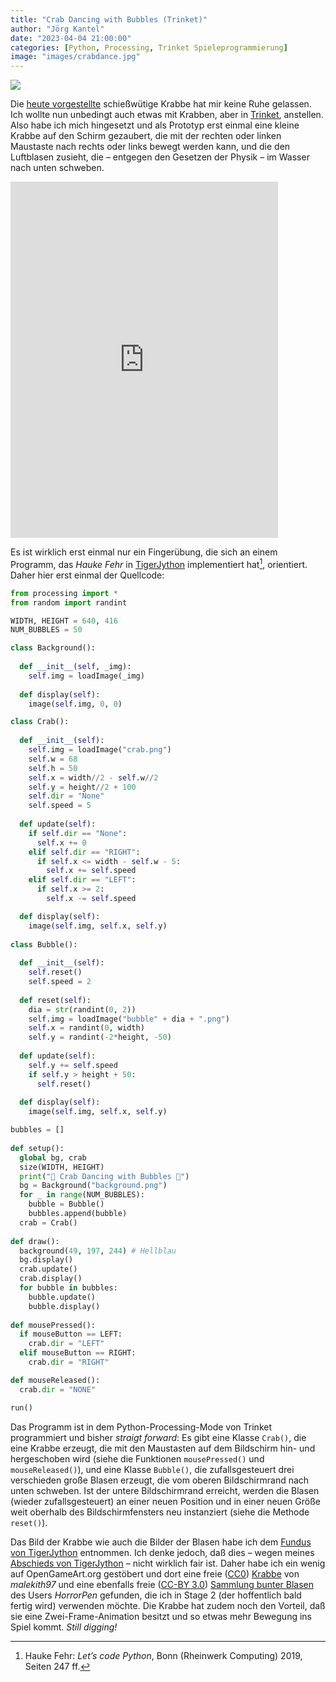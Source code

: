 ```yaml
---
title: "Crab Dancing with Bubbles (Trinket)"
author: "Jörg Kantel"
date: "2023-04-04 21:00:00"
categories: [Python, Processing, Trinket Spieleprogrammierung]
image: "images/crabdance.jpg"
---
```


[![](images/crabdance-b.jpg)](https://www.flickr.com/photos/schockwellenreiter/52791136884/)

Die [heute vorgestellte](https://kantel.github.io/posts/2023040401_spiele_und_programmierung/) schießwütige Krabbe hat mir keine Ruhe gelassen. Ich wollte nun unbedingt auch etwas mit Krabben, aber in [Trinket](http://cognitiones.kantel-chaos-team.de/programmierung/python/trinket.html), anstellen. Also habe ich mich hingesetzt und als Prototyp erst einmal eine kleine Krabbe auf den Schirm gezaubert, die mit der rechten oder linken Maustaste nach rechts oder links bewegt werden kann, und die den Luftblasen zusieht, die -- entgegen den Gesetzen der Physik -- im Wasser nach unten schweben.

<iframe src="https://trinket.io/embed/python/bdb2a4a880?outputOnly=true&runOption=run&start=result" width="85%" height="570" frameborder="0" marginwidth="0" marginheight="0" allowfullscreen></iframe>

Es ist wirklich erst einmal nur ein Fingerübung, die sich an einem Programm, das *Hauke Fehr* in [TigerJython](http://cognitiones.kantel-chaos-team.de/programmierung/python/tigerjython.html) implementiert hat[^1], orientiert. Daher hier erst einmal der Quellcode:

[^1]: Hauke Fehr: *Let's code Python*, Bonn (Rheinwerk Computing) 2019, Seiten 247 ff.

~~~python
from processing import *
from random import randint

WIDTH, HEIGHT = 640, 416
NUM_BUBBLES = 50

class Background():
  
  def __init__(self, _img):
    self.img = loadImage(_img)
    
  def display(self):
    image(self.img, 0, 0)

class Crab():
  
  def __init__(self):
    self.img = loadImage("crab.png")
    self.w = 68
    self.h = 50
    self.x = width//2 - self.w//2
    self.y = height//2 + 100
    self.dir = "None"
    self.speed = 5
    
  def update(self):
    if self.dir == "None":
      self.x += 0
    elif self.dir == "RIGHT":
      if self.x <= width - self.w - 5:
        self.x += self.speed
    elif self.dir == "LEFT":
      if self.x >= 2:
        self.x -= self.speed

  def display(self):
    image(self.img, self.x, self.y)
    
class Bubble():
  
  def __init__(self):
    self.reset()
    self.speed = 2
    
  def reset(self):
    dia = str(randint(0, 2))
    self.img = loadImage("bubble" + dia + ".png")
    self.x = randint(0, width)
    self.y = randint(-2*height, -50)
  
  def update(self):
    self.y += self.speed
    if self.y > height + 50:
      self.reset()
    
  def display(self):
    image(self.img, self.x, self.y)

bubbles = []
    
def setup():
  global bg, crab
  size(WIDTH, HEIGHT)
  print("🐠 Crab Dancing with Bubbles 🐡")
  bg = Background("background.png")
  for _ in range(NUM_BUBBLES):
    bubble = Bubble()
    bubbles.append(bubble)
  crab = Crab()
  
def draw():
  background(49, 197, 244) # Hellblau
  bg.display()
  crab.update()
  crab.display()
  for bubble in bubbles:
    bubble.update()
    bubble.display()
  
def mousePressed():
  if mouseButton == LEFT:
    crab.dir = "LEFT"
  elif mouseButton == RIGHT:
    crab.dir = "RIGHT"

def mouseReleased():
  crab.dir = "NONE"

run()
~~~

Das Programm ist in dem Python-Processing-Mode von Trinket programmiert und bisher *straigt forward*: Es gibt eine Klasse `Crab()`, die eine Krabbe erzeugt, die mit den Maustasten auf dem Bildschirm hin- und hergeschoben wird (siehe die Funktionen `mousePressed()` und `mouseReleased()`), und eine Klasse `Bubble()`, die zufallsgesteuert drei verschieden große Blasen erzeugt, die vom oberen Bildschirmrand nach unten schweben. Ist der untere Bildschirmrand erreicht, werden die Blasen (wieder zufallsgesteuert) an einer neuen Position und in einer neuen Größe weit oberhalb des Bildschirmfensters neu instanziert (siehe die Methode `reset()`).

Das Bild der Krabbe wie auch die Bilder der Blasen habe ich dem [Fundus von TigerJython](https://www.tigerjython4kids.ch/index.php?inhalt_links=turtle/navigation.inc.php&inhalt_mitte=sprites.html) entnommen. Ich denke jedoch, daß dies -- wegen meines [Abschieds von TigerJython](http://blog.schockwellenreiter.de/2022/10/2022103001.html) -- nicht wirklich fair ist. Daher habe ich ein wenig auf OpenGameArt.org gestöbert und dort eine freie ([CC0](http://creativecommons.org/publicdomain/zero/1.0/)) [Krabbe](https://opengameart.org/content/crab) von *malekith97* und eine ebenfalls freie ([CC-BY 3.0](http://creativecommons.org/licenses/by/3.0/)) [Sammlung bunter Blasen](https://opengameart.org/content/bubbles8-colors) des Users *HorrorPen* gefunden, die ich in Stage 2 (der hoffentlich bald fertig wird) verwenden möchte. Die Krabbe hat zudem noch den Vorteil, daß sie eine Zwei-Frame-Animation besitzt und so etwas mehr Bewegung ins Spiel kommt. *Still digging!*